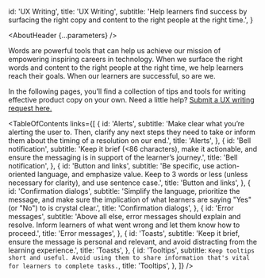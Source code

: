 

  id: 'UX Writing',
  title: 'UX Writing',
  subtitle: 'Help learners find success by surfacing the right copy and content to the right people at the right time.',
  }

<Meta title='UX Writing/About' />

<AboutHeader {...parameters} />

Words are powerful tools that can help us achieve our mission of empowering inspiring careers in technology. When we surface the right words and content to the right people at the right time, we help learners reach their goals. When our learners are successful, so are we.

In the following pages, you’ll find a collection of tips and tools for writing effective product copy on your own. Need a little help? [Submit a UX writing request here.](https://skillsoftdev.atlassian.net/jira/software/c/projects/WRITE/boards/685)


<TableOfContents
 links={[
   {
     id: 'Alerts',
     subtitle: 'Make clear what you’re alerting the user to. Then, clarify any next steps they need to take or inform them about the timing of a resolution on our end.',
     title: 'Alerts',
   },
   {
     id: 'Bell notification',
     subtitle: 'Keep it brief (<86 characters), make it actionable, and ensure the messaging is in support of the learner’s journey.',
     title: 'Bell notification',
   },
   {
     id: 'Button and links',
     subtitle: 'Be specific, use action-oriented language, and emphasize value. Keep to 3 words or less (unless necessary for clarity), and use sentence case.',
     title: 'Button and links',
   },
   {
     id: 'Confirmation dialogs',
     subtitle: 'Simplify the language, prioritize the message, and make sure the implication of what learners are saying "Yes" (or "No") to is crystal clear.',
     title: 'Confirmation dialogs',
   },
   {
     id: 'Error messages',
     subtitle: 'Above all else, error messages should explain and resolve. Inform learners of what went wrong and let them know how to proceed.',
     title: 'Error messages',
   },
   {
     id: 'Toasts',
     subtitle: 'Keep it brief, ensure the message is personal and relevant, and avoid distracting from the learning experience.',
     title: 'Toasts',
   },
   {
     id: 'Tooltips',
     subtitle: `Keep tooltips short and useful. Avoid using them to share information that's vital for learners to complete tasks.`,
     title: 'Tooltips',
   },
 ]}
/>
